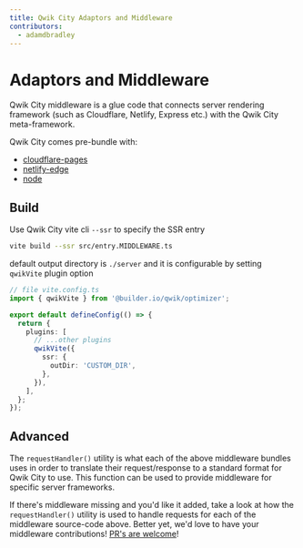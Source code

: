 ```yaml
---
title: Qwik City Adaptors and Middleware
contributors:
  - adamdbradley
---
```


# Adaptors and Middleware

Qwik City middleware is a glue code that connects server rendering framework (such as Cloudflare, Netlify, Express etc.) with the Qwik City meta-framework.

Qwik City comes pre-bundle with:

- [cloudflare-pages](../cloudflare-pages/index.mdx)
- [netlify-edge](../netlify-edge/index.mdx)
- [node](../node/index.mdx)

## Build

Use Qwik City vite cli `--ssr` to specify the SSR entry

```bash
vite build --ssr src/entry.MIDDLEWARE.ts
```

default output directory is `./server` and it is configurable by setting `qwikVite` plugin option

```typescript
// file vite.config.ts
import { qwikVite } from '@builder.io/qwik/optimizer';

export default defineConfig(() => {
  return {
    plugins: [
      // ...other plugins
      qwikVite({
        ssr: {
          outDir: 'CUSTOM_DIR',
        },
      }),
    ],
  };
});
```

## Advanced

The `requestHandler()` utility is what each of the above middleware bundles uses in order to translate their request/response to a standard format for Qwik City to use. This function can be used to provide middleware for specific server frameworks.

If there's middleware missing and you'd like it added, take a look at how the `requestHandler()` utility is used to handle requests for each of the middleware source-code above. Better yet, we'd love to have your middleware contributions! [PR's are welcome](https://github.com/BuilderIO/qwik/tree/main/packages/qwik-city/middleware)!

